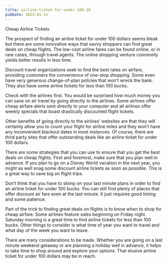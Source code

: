 ```yaml
---
title: airline-ticket-for-under-100-16
pubDate: 2023-01-11
---
```


Cheap Airline Tickets

The prospect of finding an airline ticket for under 100 dollars seems bleak but there are some innovative ways that savvy shoppers can find great deals on cheap flights. The low-cost airline fares can be found online, or in rare cases, through travel agents. The online shopping venture commonly yields better results in less time.

Discount travel organizations seek to find the best rates on airfare, providing customers the convenience of one-stop shopping. Some even have very generous change-of-plan policies that won’t wreck the bank. They also have some airline tickets for less than 100 bucks.

Check with the airlines first. You would be surprised how much money you can save on air travel by going directly to the airlines. Some airlines offer cheap airfare alerts sent directly to your computer and all airlines offer weekly specials that boast drastically discounted flight tickets.

Other benefits of going directly to the airlines’ websites are that they will certainly allow you to count your flight for airline miles and they won’t have any inconvenient blackout dates in most instances. Of course, there are third party sites that offer outstanding deals like an airline ticket for under 100 dollars.

There are some strategies that you can use to ensure that you get the best deals on cheap flights. First and foremost, make sure that you plan well in advance. If you plan to go on a Disney World vacation in the next year, you might as well snag some discount airline tickets as soon as possible. This is a great way to save big on flight trips.

Don’t think that you have to skimp on your last minute plans in order to find an airline ticket for under 100 bucks. You can still find plenty of places that offer discount air fare even at the last minute. It just requires good timing and some patience. 

Part of the trick to finding great deals on flights is to know when to shop for cheap airfare. Some airlines feature sales beginning on Friday night. Saturday morning is a great time to find airline tickets for less than 100 bucks. Other things to consider is what time of year you want to travel and what day of the week you want to leave. 

There are many considerations to be made. Whether you are going on a last minute weekend getaway or are planning a holiday well in advance, it helps to take time to shop around and explore your options. That elusive airline ticket for under 100 dollars may be in reach.